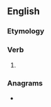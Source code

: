 ==English==

===Etymology===
{{suffix|en|scorn|eth}}

===Verb===
{{head|en|verb form}}

# {{en-archaic third-person singular of|scorn}}

===Anagrams===
* {{anagrams|en|a=cehnorst|Cotherns|Cothrens|Scothern|chortens|notchers}}
